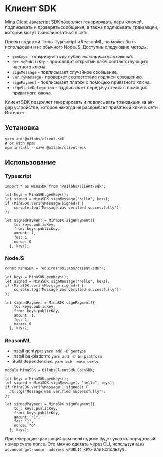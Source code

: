 
# Клиент SDK

[Mina Client Javascript SDK](https://www.npmjs.com/package/@o1labs/клиент-sdk) позволяет генерировать пары ключей, подписывать и проверять сообщения, а также подписывать транзакции, которые могут транслироваться в сеть.

Проект содержит типы Typescript и ReasonML, но может быть использован и из обычного NodeJS. Доступны следующие методы:

- `genKeys` - генерирует пару публичных/приватных ключей.
- `derivePublicKey` - производит открытый ключ соответствующего частного ключа.
- `signMessage` - подписывает случайное сообщение.
- `verifyMessage` - проверяет соответствие подписи сообщению.
- `signPayment` - подписывает платеж с помощью приватного ключа.
- `signStakeDelegation` - подписывает передачу стейка с помощью приватного ключа.

<Alert>

Клиент SDK позволяет генерировать и подписывать транзакции на air-gap устройстве, которое никогда не раскрывает приватный ключ в сети Интернет.

</Alert>

## Установка

```
yarn add @o1labs/client-sdk
# or with npm:
npm install --save @o1labs/client-sdk
```

## Использование

### Typescript

```
import * as MinaSDK from "@o1labs/client-sdk";

let keys = MinaSDK.genKeys();
let signed = MinaSDK.signMessage("hello", keys);
if (MinaSDK.verifyMessage(signed)) {
    console.log("Message was verified successfully")
};

let signedPayment = MinaSDK.signPayment({
    to: keys.publicKey,
    from: keys.publicKey,
    amount: 1,
    fee: 1,
    nonce: 0
  }, keys);
```

### NodeJS

```
const MinaSDK = require("@o1labs/client-sdk");

let keys = MinaSDK.genKeys();
let signed = MinaSDK.signMessage("hello", keys);
if (MinaSDK.verifyMessage(signed)) {
    console.log("Message was verified successfully")
};

let signedPayment = MinaSDK.signPayment({
    to: keys.publicKey,
    from: keys.publicKey,
    amount: 1,
    fee: 1,
    nonce: 0
  }, keys);
```

### ReasonML

- Install gentype: `yarn add -D gentype`
- Install bs-platform: `yarn add -D bs-platform`
- Build dependencies: `yarn bsb -make-world`

```
module MinaSDK = O1labsClientSdk.CodaSDK;

let keys = MinaSDK.genKeys();
let signed = MinaSDK.signMessage(. "hello", keys);
if (MinaSDK.verifyMessage(. signed)) {
  Js.log("Message was verified successfully");
};

let signedPayment = MinaSDK.signPayment({
    to_: keys.publicKey,
    from: keys.publicKey,
    amount: "1",
    fee: "1",
    nonce: "0"
  }, keys);
```

<Alert>

При генерации транзакций вам необходимо будет указать порядковый номер счета nonce. Это можно сделать через CLI, используя `mina advanced get-nonce -address <PUBLIC_KEY>` или используя <DocLink copy="GraphQL" url="/developers/graphql-api" />.

</Alert>
